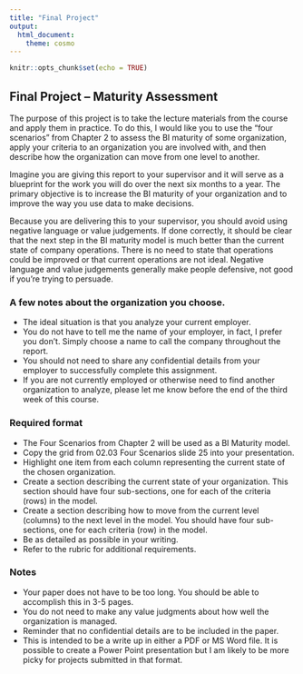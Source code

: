 ```yaml
---
title: "Final Project"
output: 
  html_document: 
    theme: cosmo
---
```


```r
knitr::opts_chunk$set(echo = TRUE)
```

## Final Project -- Maturity Assessment

The purpose of this project is to take the lecture materials from the course and apply them in practice. To do this, I would like you to use the "four scenarios" from Chapter 2 to assess the BI maturity of some organization, apply your criteria to an organization you are involved with, and then describe how the organization can move from one level to another.

Imagine you are giving this report to your supervisor and it will serve as a blueprint for the work you will do over the next six months to a year. The primary objective is to increase the BI maturity of your organization and to improve the way you use data to make decisions.

Because you are delivering this to your supervisor, you should avoid using negative language or value judgements. If done correctly, it should be clear that the next step in the BI maturity model is much better than the current state of company operations. There is no need to state that operations could be improved or that current operations are not ideal. Negative language and value judgements generally make people defensive, not good if you're trying to persuade.

### A few notes about the organization you choose.

* The ideal situation is that you analyze your current employer. 
* You do not have to tell me the name of your employer, in fact, I prefer you don't. Simply choose a name to call the company throughout the report.
* You should not need to share any confidential details from your employer to successfully complete this assignment.
* If you are not currently employed or otherwise need to find another organization to analyze, please let me know before the end of the third week of this course.

### Required format

* The Four Scenarios from Chapter 2 will be used as a BI Maturity model.
* Copy the grid from 02.03 Four Scenarios slide 25 into your presentation.
* Highlight one item from each column representing the current state of the chosen organization.
* Create a section describing the current state of your organization. This section should have four sub-sections, one for each of the criteria (rows) in the model.
* Create a section describing how to move from the current level (columns) to the next level in the model. You should have four sub-sections, one for each criteria (row) in the model.
* Be as detailed as possible in your writing.
* Refer to the rubric for additional requirements.

### Notes
* Your paper does not have to be too long. You should be able to accomplish this in 3-5 pages.
* You do not need to make any value judgments about how well the organization is managed.
* Reminder that no confidential details are to be included in the paper.
* This is intended to be a write up in either a PDF or MS Word file. It is possible to create a Power Point presentation but I am likely to be more picky for projects submitted in that format.
